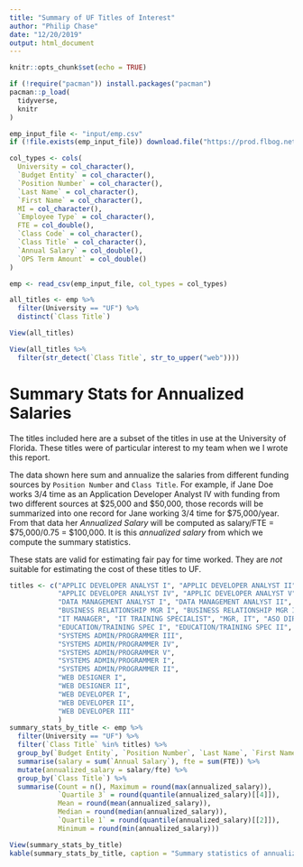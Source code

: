 ```yaml
---
title: "Summary of UF Titles of Interest"
author: "Philip Chase"
date: "12/20/2019"
output: html_document
---
```


```r
knitr::opts_chunk$set(echo = TRUE)

if (!require("pacman")) install.packages("pacman")
pacman::p_load(
  tidyverse,
  knitr
)
```

```r
emp_input_file <- "input/emp.csv"
if (!file.exists(emp_input_file)) download.file("https://prod.flbog.net:4445/pls/apex/f?p=140:30:", emp_input_file)
```

```r
col_types <- cols(
  University = col_character(),
  `Budget Entity` = col_character(),
  `Position Number` = col_character(),
  `Last Name` = col_character(),
  `First Name` = col_character(),
  MI = col_character(),
  `Employee Type` = col_character(),
  FTE = col_double(),
  `Class Code` = col_character(),
  `Class Title` = col_character(),
  `Annual Salary` = col_double(),
  `OPS Term Amount` = col_double()
)

emp <- read_csv(emp_input_file, col_types = col_types)

```


```r
all_titles <- emp %>%
  filter(University == "UF") %>%
  distinct(`Class Title`)

View(all_titles)

View(all_titles %>% 
  filter(str_detect(`Class Title`, str_to_upper("web"))))

```
# Summary Stats for Annualized Salaries

The titles included here are a subset of the titles in use at the University of Florida. These titles were of particular interest to my team when we I wrote this report.

The data shown here sum and annualize the salaries from different funding sources by `Position Number` and `Class Title`. For example, if Jane Doe works 3/4 time as an Application Developer Analyst IV with funding from two different sources at $25,000 and $50,000, those records will be summarized into one record for Jane working 3/4 time for $75,000/year. From that data her _Annualized Salary_ will be computed as salary/FTE = $75,000/0.75 = $100,000. It is this _annualized salary_ from which we compute the summary statistics. 

These stats are valid for estimating fair pay for time worked. They are _not_ suitable for estimating the cost of these titles to UF. 

```r

titles <- c("APPLIC DEVELOPER ANALYST I", "APPLIC DEVELOPER ANALYST II", "APPLIC DEVELOPER ANALYST III",
            "APPLIC DEVELOPER ANALYST IV", "APPLIC DEVELOPER ANALYST V",
            "DATA MANAGEMENT ANALYST I", "DATA MANAGEMENT ANALYST II", "DATA MANAGEMENT ANALYST III",
            "BUSINESS RELATIONSHIP MGR I", "BUSINESS RELATIONSHIP MGR II", "BUSINESS RELATIONSHIP MGR III",
            "IT MANAGER", "IT TRAINING SPECIALIST", "MGR, IT", "ASO DIR, IT", "DIR, IT",
            "EDUCATION/TRAINING SPEC I", "EDUCATION/TRAINING SPEC II", "EDUCATION/TRAINING SPEC III",
            "SYSTEMS ADMIN/PROGRAMMER III",
            "SYSTEMS ADMIN/PROGRAMMER IV",
            "SYSTEMS ADMIN/PROGRAMMER V",
            "SYSTEMS ADMIN/PROGRAMMER I",
            "SYSTEMS ADMIN/PROGRAMMER II",
            "WEB DESIGNER I",
            "WEB DESIGNER II",
            "WEB DEVELOPER I",
            "WEB DEVELOPER II",
            "WEB DEVELOPER III"
            )
summary_stats_by_title <- emp %>%
  filter(University == "UF") %>%
  filter(`Class Title` %in% titles) %>%
  group_by(`Budget Entity`, `Position Number`, `Last Name`, `First Name`, `Class Title`) %>%
  summarise(salary = sum(`Annual Salary`), fte = sum(FTE)) %>%
  mutate(annualized_salary = salary/fte) %>%
  group_by(`Class Title`) %>%
  summarise(Count = n(), Maximum = round(max(annualized_salary)), 
            `Quartile 3` = round(quantile(annualized_salary)[[4]]),
            Mean = round(mean(annualized_salary)), 
            Median = round(median(annualized_salary)), 
            `Quartile 1` = round(quantile(annualized_salary)[[2]]), 
            Minimum = round(min(annualized_salary)))

View(summary_stats_by_title)
kable(summary_stats_by_title, caption = "Summary statistics of annualized salaries for select titles")
```
